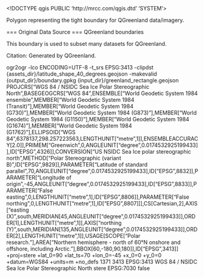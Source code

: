 <!DOCTYPE qgis PUBLIC 'http://mrcc.com/qgis.dtd' 'SYSTEM'>
<qgis version="3.26.3-Buenos Aires">
  <identifier></identifier>
  <parentidentifier></parentidentifier>
  <language></language>
  <type></type>
  <title>Greenland-focused boundary</title>
  <abstract>Polygon representing the tight boundary for QGreenland
data/imagery.

=== Original Data Source ===
QGreenland boundaries

This boundary is used to subset many datasets for QGreenland.

Citation:
Generated by QGreenland.

</abstract>
  <contact>
    <name></name>
    <organization></organization>
    <position></position>
    <voice></voice>
    <fax></fax>
    <email></email>
    <role></role>
  </contact>
  <links/>
  <history>ogr2ogr -lco ENCODING=UTF-8 -t_srs EPSG:3413 -clipdst {assets_dir}/latitude_shape_40_degrees.geojson -makevalid {output_dir}/boundary.gpkg {input_dir}/greenland_rectangle.geojson</history>
  <fees></fees>
  <rights></rights>
  <encoding></encoding>
  <crs>
    <spatialrefsys nativeFormat="Wkt">
      <wkt>PROJCRS["WGS 84 / NSIDC Sea Ice Polar Stereographic North",BASEGEOGCRS["WGS 84",ENSEMBLE["World Geodetic System 1984 ensemble",MEMBER["World Geodetic System 1984 (Transit)"],MEMBER["World Geodetic System 1984 (G730)"],MEMBER["World Geodetic System 1984 (G873)"],MEMBER["World Geodetic System 1984 (G1150)"],MEMBER["World Geodetic System 1984 (G1674)"],MEMBER["World Geodetic System 1984 (G1762)"],ELLIPSOID["WGS 84",6378137,298.257223563,LENGTHUNIT["metre",1]],ENSEMBLEACCURACY[2.0]],PRIMEM["Greenwich",0,ANGLEUNIT["degree",0.0174532925199433]],ID["EPSG",4326]],CONVERSION["US NSIDC Sea Ice polar stereographic north",METHOD["Polar Stereographic (variant B)",ID["EPSG",9829]],PARAMETER["Latitude of standard parallel",70,ANGLEUNIT["degree",0.0174532925199433],ID["EPSG",8832]],PARAMETER["Longitude of origin",-45,ANGLEUNIT["degree",0.0174532925199433],ID["EPSG",8833]],PARAMETER["False easting",0,LENGTHUNIT["metre",1],ID["EPSG",8806]],PARAMETER["False northing",0,LENGTHUNIT["metre",1],ID["EPSG",8807]]],CS[Cartesian,2],AXIS["easting (X)",south,MERIDIAN[45,ANGLEUNIT["degree",0.0174532925199433]],ORDER[1],LENGTHUNIT["metre",1]],AXIS["northing (Y)",south,MERIDIAN[135,ANGLEUNIT["degree",0.0174532925199433]],ORDER[2],LENGTHUNIT["metre",1]],USAGE[SCOPE["Polar research."],AREA["Northern hemisphere - north of 60°N onshore and offshore, including Arctic."],BBOX[60,-180,90,180]],ID["EPSG",3413]]</wkt>
      <proj4>+proj=stere +lat_0=90 +lat_ts=70 +lon_0=-45 +x_0=0 +y_0=0 +datum=WGS84 +units=m +no_defs</proj4>
      <srsid>1371</srsid>
      <srid>3413</srid>
      <authid>EPSG:3413</authid>
      <description>WGS 84 / NSIDC Sea Ice Polar Stereographic North</description>
      <projectionacronym>stere</projectionacronym>
      <ellipsoidacronym>EPSG:7030</ellipsoidacronym>
      <geographicflag>false</geographicflag>
    </spatialrefsys>
  </crs>
  <extent>
    <spatial minx="-998012" maxz="0" maxy="-329624" maxx="1228670" crs="EPSG:3413" dimensions="2" miny="-3611178" minz="0"/>
    <temporal>
      <period>
        <start></start>
        <end></end>
      </period>
    </temporal>
  </extent>
</qgis>
